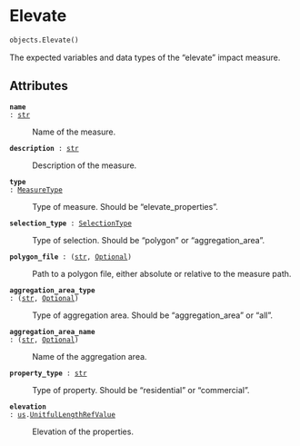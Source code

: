 # Elevate { #flood_adapt.objects.Elevate }

```python
objects.Elevate()
```

The expected variables and data types of the "elevate" impact measure.

## Attributes {.doc-section .doc-section-attributes}

<code>[**name**]{.parameter-name} [:]{.parameter-annotation-sep} [[str](`str`)]{.parameter-annotation}</code>

:   Name of the measure.

<code>[**description**]{.parameter-name} [:]{.parameter-annotation-sep} [[str](`str`)]{.parameter-annotation}</code>

:   Description of the measure.

<code>[**type**]{.parameter-name} [:]{.parameter-annotation-sep} [[MeasureType](`flood_adapt.objects.measures.measures.MeasureType`)]{.parameter-annotation}</code>

:   Type of measure. Should be "elevate_properties".

<code>[**selection_type**]{.parameter-name} [:]{.parameter-annotation-sep} [[SelectionType](`flood_adapt.objects.measures.measures.SelectionType`)]{.parameter-annotation}</code>

:   Type of selection. Should be "polygon" or "aggregation_area".

<code>[**polygon_file**]{.parameter-name} [:]{.parameter-annotation-sep} [([str](`str`), [Optional](`typing.Optional`))]{.parameter-annotation}</code>

:   Path to a polygon file, either absolute or relative to the measure path.

<code>[**aggregation_area_type**]{.parameter-name} [:]{.parameter-annotation-sep} [([str](`str`), [Optional](`typing.Optional`))]{.parameter-annotation}</code>

:   Type of aggregation area. Should be "aggregation_area" or "all".

<code>[**aggregation_area_name**]{.parameter-name} [:]{.parameter-annotation-sep} [([str](`str`), [Optional](`typing.Optional`))]{.parameter-annotation}</code>

:   Name of the aggregation area.

<code>[**property_type**]{.parameter-name} [:]{.parameter-annotation-sep} [[str](`str`)]{.parameter-annotation}</code>

:   Type of property. Should be "residential" or "commercial".

<code>[**elevation**]{.parameter-name} [:]{.parameter-annotation-sep} [[us](`flood_adapt.objects.forcing.unit_system`).[UnitfulLengthRefValue](`flood_adapt.objects.forcing.unit_system.UnitfulLengthRefValue`)]{.parameter-annotation}</code>

:   Elevation of the properties.
